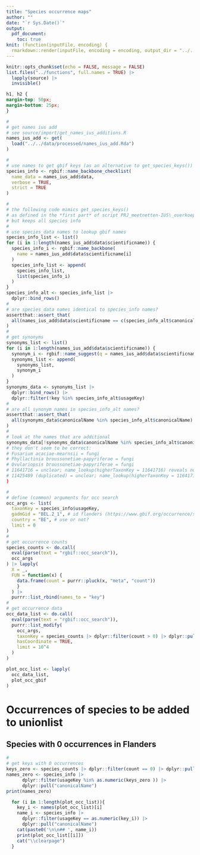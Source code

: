```yaml
---
title: "Species occurrence maps"
author: ""
date: "`r Sys.Date()`"
output: 
  pdf_document:
    toc: true
knit: (function(inputFile, encoding) {
  rmarkdown::render(inputFile, encoding = encoding, output_dir = "../../output/informal") })
---
```


```r
knitr::opts_chunk$set(echo = FALSE, message = FALSE)
list.files("../functions", full.names = TRUE) |>
  lapply(source) |>
  invisible()
```

```css
h1, h2 {
margin-top: 50px; 
margin-bottom: 25px;
}
```


```r
#
# get names ius add
# see source/import/get_names_ius_additions.R
names_ius_add <- get(
  load("../../data/processed/names_ius_add.Rda")
)
```

```r
#
# use names to get gbif keys (as an alternative to get_species_keys())
species_info <- rgbif::name_backbone_checklist(
  name_data = names_ius_add$data,
  verbose = TRUE,
  strict = TRUE
)
```


```r
#
# the following code mimics get_species_keys() 
# as defined in the *first part* of script PRJ_meetnetten-IUS\_overkoepelend\data\R_code_new_EU_Species_BE_occurrences.R
# but keeps all species info
#
# use species_data names to lookup gbif names
species_info_list <- list()
for (i in 1:length(names_ius_add$data$scientificname)) {
  species_info_i <- rgbif::name_backbone(
    name = names_ius_add$data$scientificname[i]
  )
  species_info_list <- append(
    species_info_list,
    list(species_info_i)
  )
}
species_info_alt <- species_info_list |>
  dplyr::bind_rows()
#
# are species_data names identical to species_info names?
assertthat::assert_that(
  all(names_ius_add$data$scientificname == c(species_info_alt$canonicalName))
)
#
# get synonyms
synonyms_list <- list()
for (i in 1:length(names_ius_add$data$scientificname)) {
  synonym_i <- rgbif::name_suggest(q = names_ius_add$data$scientificname[i], rank = "SPECIES", limit = 10)
  synonyms_list <- append(
    synonyms_list,
    synonym_i
  )
}
synonyms_data <- synonyms_list |>
  dplyr::bind_rows() |>
  dplyr::filter(!key %in% species_info_alt$usageKey)
#
# are all synonym names in species_info_alt names?
assertthat::assert_that(
  all(synonyms_data$canonicalName %in% species_info_alt$canonicalName)
)
#
# look at the names that are additional
synonyms_data[!synonyms_data$canonicalName %in% species_info_alt$canonicalName, ]
# they don't seem to be correct:
# Fusarium acaciae-mearnsii = fungi
# Phyllactinia broussonetiae-papyriferae = fungi
# Ovulariopsis broussonetiae-papyriferae = fungi
# 11641716 = unclear; name_lookup(higherTaxonKey = 11641716) reveals nothing
# 11425489 (duplicated) = unclear; name_lookup(higherTaxonKey = 11641716) reveals nothing
)
```


```r
#
# define (common) arguments for occ search
occ_args <- list(
  taxonKey = species_info$usageKey,
  gadmGid = "BEL.2_1", # id flanders (https://www.gbif.org/occurrence/search)
  country = "BE", # use or not?
  limit = 0
)
#
# get occurrence counts
species_counts <- do.call(
  eval(parse(text = "rgbif::occ_search")),
  occ_args
) |> lapply(
  X = _,
  FUN = function(x) {
    data.frame(count = purrr::pluck(x, "meta", "count"))
    }
  ) |>
  purrr::list_rbind(names_to = "key")
#
# get occurrence data
occ_data_list <- do.call(
  eval(parse(text = "rgbif::occ_search")),
  purrr::list_modify(
    occ_args,
    taxonKey = species_counts |> dplyr::filter(count > 0) |> dplyr::pull(key),
    hasCoordinate = TRUE,
    limit = 10^4
  )
)
```


```r
plot_occ_list <- lapply(
  occ_data_list,
  plot_occ_gbif
)
```


\newpage

# Occurrences of species to be added to unionlist

## Species with 0 occurrences in Flanders

```r
#
# get keys with 0 occurrences
keys_zero <- species_counts |> dplyr::filter(count == 0) |> dplyr::pull(key)
names_zero <- species_info |> 
      dplyr::filter(usageKey %in% as.numeric(keys_zero )) |>
      dplyr::pull("canonicalName")
print(names_zero)
```


```r
  for (i in 1:length(plot_occ_list)){
    key_i <- names(plot_occ_list)[i]
    name_i <- species_info |> 
      dplyr::filter(usageKey == as.numeric(key_i)) |>
      dplyr::pull("canonicalName")
    cat(paste0('\n\n## ', name_i))
    print(plot_occ_list[[i]])
    cat("\\clearpage")
  }
```
